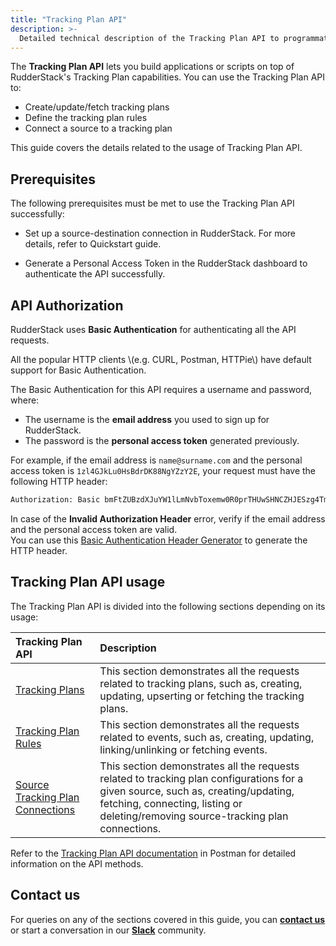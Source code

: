 ```yaml
---
title: "Tracking Plan API"
description: >-
  Detailed technical description of the Tracking Plan API to programmatically manage your tracking plans.
---
```


The **Tracking Plan API** lets you build applications or scripts on top of RudderStack's Tracking Plan capabilities. You can use the Tracking Plan API to:

- Create/update/fetch tracking plans
- Define the tracking plan rules
- Connect a source to a tracking plan

This guide covers the details related to the usage of Tracking Plan API.

## Prerequisites

The following prerequisites must be met to use the Tracking Plan API successfully:

* Set up a source-destination connection in RudderStack. For more details, refer to <Link to="/get-started/quickstart/">Quickstart</Link> guide.

* Generate a <Link to="/dashboard-guides/personal-access-token/">Personal Access Token</Link> in the RudderStack dashboard to authenticate the API successfully.

## API Authorization

RudderStack uses **Basic Authentication** for authenticating all the API requests.

<div class="successBlock">
All the popular HTTP clients \(e.g. CURL, Postman, HTTPie\) have default support for Basic Authentication.
</div>

The Basic Authentication for this API requires a username and password, where:

* The username is the **email address** you used to sign up for RudderStack.
* The password is the **personal access token** generated previously.

For example, if the email address is `name@surname.com` and the personal access token is `1zl4GJkLu0HsBdrDK88NgYZzY2E`, your request must have the following HTTP header:

```bash
Authorization: Basic bmFtZUBzdXJuYW1lLmNvbToxemw0R0prTHUwSHNCZHJESzg4TmdZWnpZMkU=
```

<div class="infoBlock">
In case of the <strong>Invalid Authorization Header</strong> error, verify if the email address and the personal access token are valid.
</div>

<div class="successBlock">
You can use this <a href="https://www.blitter.se/utils/basic-authentication-header-generator/">Basic Authentication Header Generator</a> to generate the HTTP header.
</div>


## Tracking Plan API usage

The Tracking Plan API is divided into the following sections depending on its usage: 

| Tracking Plan API | Description       | 
| :------------------ | :------------ | 
| [Tracking Plans](https://documenter.getpostman.com/view/16242548/TzeWFT6D#2a5b999c-b417-4622-ad13-d212e4e211d1)    |    This section demonstrates all the requests related to tracking plans, such as, creating, updating, upserting or fetching the tracking plans. | 
| [Tracking Plan Rules](https://documenter.getpostman.com/view/16242548/TzeWFT6D#dfa3156f-216f-4399-bd5d-c57e077ba406)      |  This section demonstrates all the requests related to events, such as, creating, updating, linking/unlinking or fetching events. | 
| [Source Tracking Plan Connections](https://documenter.getpostman.com/view/16242548/TzeWFT6D#4b74ffd2-de44-43c9-b2a4-2d65e4fb61c9)  | This section demonstrates all the requests related to tracking plan configurations for a given source, such as, creating/updating, fetching, connecting, listing or deleting/removing source-tracking plan connections. | 

Refer to the [Tracking Plan API documentation](https://documenter.getpostman.com/view/16242548/TzeWFT6D#7df289e7-8758-4ec0-a86e-3aa08bd3260e) in Postman for detailed information on the API methods.

## Contact us

For queries on any of the sections covered in this guide, you can [**contact us**](mailto:%20docs@rudderstack.com) or start a conversation in our [**Slack**](https://rudderstack.com/join-rudderstack-slack-community) community.